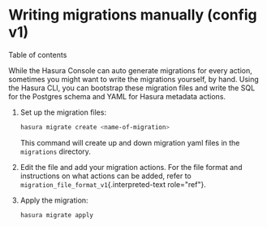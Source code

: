 
Writing migrations manually (config v1)
=======================================

Table of contents

While the Hasura Console can auto generate migrations for every action,
sometimes you might want to write the migrations yourself, by hand.
Using the Hasura CLI, you can bootstrap these migration files and write
the SQL for the Postgres schema and YAML for Hasura metadata actions.

1.  Set up the migration files:

    ```bash
    hasura migrate create <name-of-migration>
    ```

    This command will create up and down migration yaml files in the
    `migrations` directory.

2.  Edit the file and add your migration actions. For the file format
    and instructions on what actions can be added, refer to
    `migration_file_format_v1`{.interpreted-text role="ref"}.

3.  Apply the migration:

    ```bash
    hasura migrate apply
    ```
